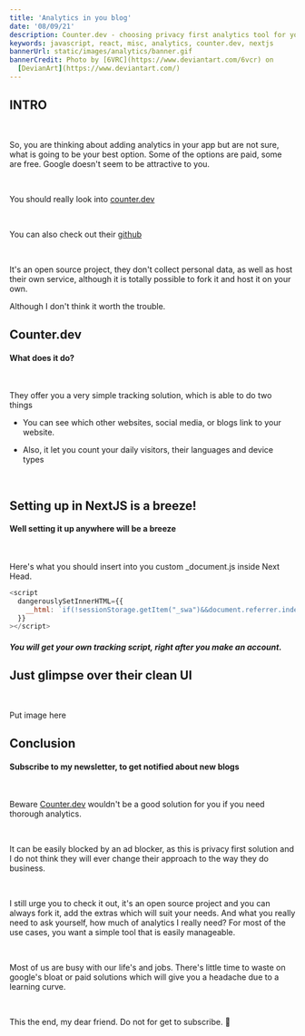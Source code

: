 ```yaml
---
title: 'Analytics in you blog'
date: '08/09/21'
description: Counter.dev - choosing privacy first analytics tool for your website or blog
keywords: javascript, react, misc, analytics, counter.dev, nextjs
bannerUrl: static/images/analytics/banner.gif
bannerCredit: Photo by [6VRC](https://www.deviantart.com/6vcr) on
  [DevianArt](https://www.deviantart.com/)
---
```


<GlobalWrapper>

<SectionWrapper title="intro analytics, counter.dev">

## INTRO

<br />

So, you are thinking about adding analytics in your app but are not sure,
what is going to be your best option. Some of the options are paid, some are free.
Google doesn't seem to be attractive to you.

<br />

You should really look into [counter.dev](https://counter.dev/)

<br />

You can also check out their [github](https://github.com/ihucos/counter.dev)

<br />

It's an open source project, they don't collect personal data,
as well as host their own service, although it is totally
possible to fork it and host it on your own.

Although I don't think it worth the trouble.

</SectionWrapper>

<SectionWrapper title="counter.dev what does it offer">

## Counter.dev

#### What does it do?

<br />

They offer you a very simple tracking solution, which is able to do
two things

- You can see which other websites, social media, or blogs link to
  your website.

- Also, it let you count your daily visitors, their languages and device types

<br />

</SectionWrapper>

<SectionWrapper title="second">

## Setting up in NextJS is a breeze!

#### Well setting it up anywhere will be a breeze

<br />

Here's what you should insert into you custom \_document.js inside Next Head.

```javascript
<script
  dangerouslySetInnerHTML={{
    __html: `if(!sessionStorage.getItem("_swa")&&document.referrer.indexOf(location.protocol+"//"+location.host)!== 0){fetch("https://counter.dev/track?"+new URLSearchParams({referrer:document.referrer,screen:screen.width+"x"+screen.height,user:"vinclou",utcoffset:"-5"}))};sessionStorage.setItem("_swa","1");`
  }}
></script>
```

##### You will get your own tracking script, right after you make an account.

</SectionWrapper>

<SectionWrapper title="Third">

## Just glimpse over their clean UI

<br />

Put image here

</SectionWrapper>

<SectionWrapper title="Conclusion - counter.dev">

## Conclusion

#### Subscribe to my newsletter, to get notified about new blogs

<br />

Beware [Counter.dev](https://counter.dev/) wouldn't be a good solution for
you if you need thorough analytics.

<br />

It can be easily blocked by an ad blocker, as this is privacy
first solution and I do not think they will ever change their
approach to the way they do business.

<br />

I still urge you to check it out, it's an open source project and
you can always fork it, add the extras which will suit your needs.
And what you really need to ask yourself, how much of analytics I really need?
For most of the use cases, you want a simple tool that is easily manageable.

<br />

Most of us are busy with our life's and jobs. There's little time to waste
on google's bloat or paid solutions which will give you a headache due
to a learning curve.

<br />

This the end, my dear friend. Do not for get to subscribe. 🔨

<br />

</SectionWrapper>

</GlobalWrapper>

